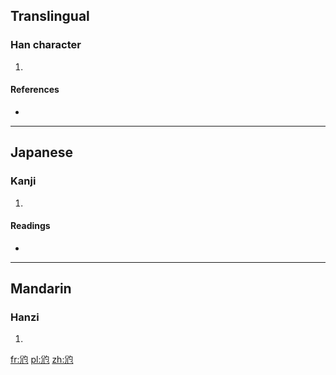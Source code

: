 {{also|尥}}
==Translingual==

===Han character===
{{Han char|rn=43|rad=尢|as=03|sn=6|four=|canj=金山心戈 (CUPI)}}

# {{defn|Han|sort=尢03}}

====References====
* {{Han ref|kx=0298.080|dkj=07551|hdz=10552.130|uh=5C26|ud=23590}}

----

==Japanese==

===Kanji===
{{ja-kanji|grade=|rs=尢03}}

# {{defn|lang=ja|sort=尢03}}

====Readings====
* {{ja-readings|on=[[りょう]] (ryō), [[ほう]] (hō), [[ちょう]] (chō)|kun=[[ゆきなやむ]] (yukinayamu)}}

----

==Mandarin==

===Hanzi===
{{cmn-hanzi|pin=[[liào]] ([[liao4]])|wg=liao<sup>4</sup>}}

# {{defn|lang=cmn|sort=尢03}}

[[fr:尦]]
[[pl:尦]]
[[zh:尦]]